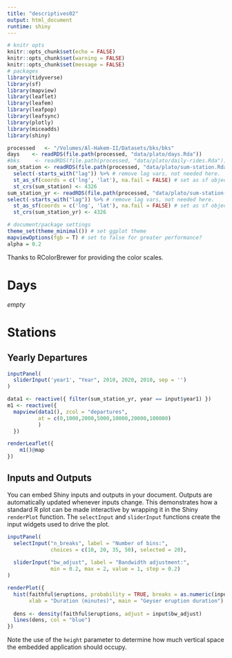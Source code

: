 ```yaml
---
title: "descriptives02"
output: html_document
runtime: shiny
---
```


```r
# knitr opts
knitr::opts_chunk$set(echo = FALSE)
knitr::opts_chunk$set(warning = FALSE)
knitr::opts_chunk$set(message = FALSE)
# packages
library(tidyverse)
library(sf)
library(mapview)
library(leaflet)
library(leafem)
library(leafpop)
library(leafsync)
library(plotly)
library(miceadds)
library(shiny)

processed   <- "/Volumes/Al-Hakem-II/Datasets/bks/bks"
days    <- readRDS(file.path(processed, "data/plato/days.Rda"))
#bks     <- readRDS(file.path(processed, "data/plato/daily-rides.Rda"))
sum_station <- readRDS(file.path(processed, "data/plato/sum-station.Rda")) %>%
  select(-starts_with("lag")) %>% # remove lag vars, not needed here.
  st_as_sf(coords = c('lng', 'lat'), na.fail = FALSE) # set as sf object
  st_crs(sum_station) <- 4326
sum_station_yr <- readRDS(file.path(processed, "data/plato/sum-station-yr.Rda")) %>%
select(-starts_with("lag")) %>% # remove lag vars, not needed here.
  st_as_sf(coords = c('lng', 'lat'), na.fail = FALSE) # set as sf object
  st_crs(sum_station_yr) <- 4326

# document/package settings
theme_set(theme_minimal()) # set ggplot theme
mapviewOptions(fgb = T) # set to false for greater performance?
alpha = 0.2
```

Thanks to RColorBrewer for providing the color scales.

# Days

*empty*

# Stations

## Yearly Departures 

```r
inputPanel(
  sliderInput('year1', "Year", 2010, 2020, 2010, sep = '')
)

data1 <- reactive({ filter(sum_station_yr, year == input$year1) })
m1 <- reactive({
  mapview(data1(), zcol = "departures",
          at = c(0,1000,2000,5000,10000,20000,100000)
          )
  })

renderLeaflet({
    m1()@map
})


```

## Inputs and Outputs

You can embed Shiny inputs and outputs in your document. Outputs are automatically updated whenever inputs change. This demonstrates how a standard R plot can be made interactive by wrapping it in the Shiny `renderPlot` function. The `selectInput` and `sliderInput` functions create the input widgets used to drive the plot.

```r
inputPanel(
  selectInput("n_breaks", label = "Number of bins:",
              choices = c(10, 20, 35, 50), selected = 20),
  
  sliderInput("bw_adjust", label = "Bandwidth adjustment:",
              min = 0.2, max = 2, value = 1, step = 0.2)
)

renderPlot({
  hist(faithful$eruptions, probability = TRUE, breaks = as.numeric(input$n_breaks),
       xlab = "Duration (minutes)", main = "Geyser eruption duration")
  
  dens <- density(faithful$eruptions, adjust = input$bw_adjust)
  lines(dens, col = "blue")
})
```

Note the use of the `height` parameter to determine how much vertical space the embedded application should occupy.
